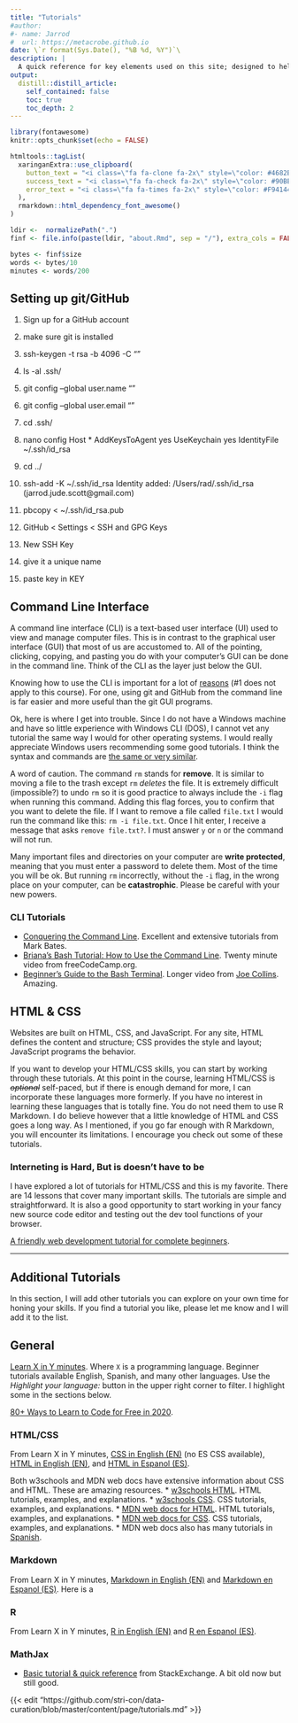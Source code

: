 ```yaml
---
title: "Tutorials"
#author:
#- name: Jarrod
#  url: https://metacrobe.github.io
date: \`r format(Sys.Date(), "%B %d, %Y")`\
description: |
  A quick reference for key elements used on this site; designed to help make the information more accessible and help you learn more effectively. 
output:
  distill::distill_article:
    self_contained: false
    toc: true
    toc_depth: 2
---
```


```r
library(fontawesome)
knitr::opts_chunk$set(echo = FALSE)
```

```r
htmltools::tagList(
  xaringanExtra::use_clipboard(
    button_text = "<i class=\"fa fa-clone fa-2x\" style=\"color: #4682B4\"></i>",
    success_text = "<i class=\"fa fa-check fa-2x\" style=\"color: #90BE6D\"></i>",
    error_text = "<i class=\"fa fa-times fa-2x\" style=\"color: #F94144\"></i>"
  ),
  rmarkdown::html_dependency_font_awesome()
)
```

```r
ldir <-  normalizePath(".")
finf <- file.info(paste(ldir, "about.Rmd", sep = "/"), extra_cols = FALSE)

bytes <- finf$size
words <- bytes/10
minutes <- words/200
```

## Setting up git/GitHub

1. Sign up for a GitHub account
2. make sure git is installed
3. ssh-keygen -t rsa -b 4096 -C "<your email address>"
4. ls -al .ssh/
5. git config --global user.name "<your name>"
6. git config --global user.email "<your email address>"
7. cd .ssh/
8. nano config
Host *
 AddKeysToAgent yes
 UseKeychain yes
 IdentityFile ~/.ssh/id_rsa
 
9. cd ../
10. ssh-add -K ~/.ssh/id_rsa
Identity added: /Users/rad/.ssh/id_rsa (jarrod.jude.scott@gmail.com)
11. pbcopy < ~/.ssh/id_rsa.pub
12. GitHub < Settings < SSH and GPG Keys
13. New SSH Key
14. give it a unique name
15. paste key in KEY




## Command Line Interface

A command line interface (CLI) is a text-based user interface (UI) used to view and manage computer files. This is in contrast to the graphical user interface (GUI) that most of us are accustomed to. All of the pointing, clicking, copying, and pasting you do with your computer's GUI can be done in the command line. Think of the CLI as the layer just below the GUI.

Knowing how to use the CLI is important for a lot of [reasons](https://www.dataquest.io/blog/why-learn-the-command-line/) (#1 does not apply to this course). For one, using git and GitHub from the command line is far easier and more useful than the git GUI programs.

Ok, here is where I get into trouble. Since I do not have a Windows machine and have so little experience with Windows CLI (DOS), I cannot vet any tutorial the same way I would for other operating systems. I would really appreciate Windows users recommending some good tutorials. I think the syntax and commands are [the same or very similar](https://www.w3schools.com/whatis/whatis_cli.asp).

<i class="fa fa-exclamation-triangle fa-1x" style="color:#006DDB;"></i> A word of caution. The command `rm` stands for **remove**. It is similar to moving a file to the trash except `rm` *deletes* the file. It is extremely difficult (impossible?) to undo `rm` so it is good practice to always include the `-i` flag when running this command. Adding this flag forces, you to confirm that you want to delete the file. If I want to remove a file called `file.txt` I would run the command like this: `rm -i file.txt`. Once I hit enter, I receive a message that asks `remove file.txt?`. I must answer `y` or `n` or the command will not run.

Many important files and directories on your computer are **write protected**, meaning that you must enter a password to delete them. Most of the time you will be ok. But running `rm` incorrectly, without the `-i` flag, in the wrong place on your computer, can be **catastrophic**. Please be careful with your new powers.

### CLI Tutorials

* [Conquering the Command Line](http://conqueringthecommandline.com/book/basics). Excellent and extensive tutorials from Mark Bates.
* [Briana's Bash Tutorial: How to Use the Command Line](https://www.youtube.com/watch?v=BFMyUgF6I8Y). Twenty minute video from freeCodeCamp.org.
* [Beginner's Guide to the Bash Terminal](https://www.youtube.com/watch?v=oxuRxtrO2Ag). Longer video from [Joe Collins](https://www.youtube.com/channel/UCTfabOKD7Yty6sDF4POBVqA). Amazing.

## HTML & CSS

Websites are built on HTML, CSS, and JavaScript. For any site, HTML defines the content and structure; CSS provides the style and layout; JavaScript programs the behavior.

If you want to develop your HTML/CSS skills, you can start by working through these tutorials. At this point in the course, learning HTML/CSS is ~~*optional*~~ self-paced, but if there is enough demand for more, I can incorporate these languages more formerly. If you have no interest in learning these languages that is totally fine. You do not need them to use R Markdown. I do believe however that a little knowledge of HTML and CSS goes a long way. As I mentioned, if you go far enough with R Markdown, you will encounter its limitations. I encourage you check out some of these tutorials.

### Interneting is Hard, But is doesn't have to be

I have explored a lot of tutorials for HTML/CSS and this is my favorite. There are 14 lessons that cover  many important skills. The tutorials are simple and straightforward. It is also a good opportunity to start working in your fancy new source code editor and testing out the dev tool functions of your browser.

[A friendly web development tutorial for complete beginners](https://www.internetingishard.com/html-and-css/).

***

## Additional Tutorials

In this section, I will add other tutorials you can explore on your own time for honing your skills. If you find a tutorial you like, please let me know and I will add it to the list.

## General

[Learn X in Y minutes](https://learnxinyminutes.com/). Where `X` is a programming language. Beginner tutorials available English, Spanish, and many other languages. Use the *Highlight your language:* button in the upper right corner to filter. I highlight some in the sections below.

[80+ Ways to Learn to Code for Free in 2020](https://skillcrush.com/blog/64-online-resources-to-learn-to-code-for-free/). 

### HTML/CSS

From Learn X in Y minutes, [CSS in English (EN)](https://learnxinyminutes.com/docs/css/) (no ES CSS available), [HTML in English (EN)](https://learnxinyminutes.com/docs/html/), and [HTML in Espanol (ES)](https://learnxinyminutes.com/docs/es-es/html-es/).

Both w3schools and MDN web docs have extensive information about CSS and HTML. These are amazing resources.
* [w3schools HTML](https://www.w3schools.com/html/default.asp). HTML tutorials, examples, and explanations.
* [w3schools CSS](https://www.w3schools.com/css/default.asp). CSS tutorials, examples, and explanations.
* [MDN web docs for HTML](https://developer.mozilla.org/en-US/docs/Web/HTML). HTML tutorials, examples, and explanations.
* [MDN web docs for CSS](https://developer.mozilla.org/en-US/docs/Web/CSS).  CSS tutorials, examples, and explanations.
* MDN web docs also has many tutorials in [Spanish](https://developer.mozilla.org/es/docs/Web/Tutoriales).

### Markdown

From Learn X in Y minutes, [Markdown in English (EN)](https://learnxinyminutes.com/docs/markdown/) and [Markdown en Espanol (ES)](https://learnxinyminutes.com/docs/es-es/markdown-es/). Here is a

### R

From Learn X in Y minutes, [R in English (EN)](https://learnxinyminutes.com/docs/r/) and [R en Espanol (ES)](https://learnxinyminutes.com/docs/es-es/r-es/).

### MathJax

* [Basic tutorial & quick reference](https://math.meta.stackexchange.com/questions/5020/mathjax-basic-tutorial-and-quick-reference) from StackExchange. A bit old now but still good.


{{< edit "https://github.com/stri-con/data-curation/blob/master/content/page/tutorials.md" >}}



